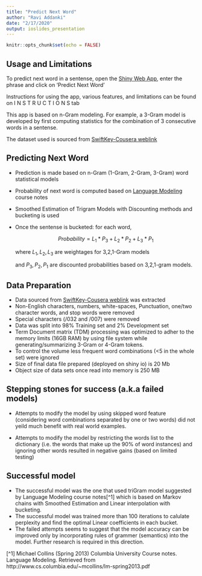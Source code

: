 ```yaml
---
title: "Predict Next Word"
author: "Ravi Addanki"
date: "2/17/2020"
output: ioslides_presentation
---
```


```r
knitr::opts_chunk$set(echo = FALSE)
```
## Usage and Limitations

To predict next word in a sentense, open the [Shiny Web App](https://abraun.shinyapps.io/Words_prediction/), enter the phrase and click on 'Predict Next Word'

Instructions for using the app, various features, and limitations can be found on   I N S T R U C T I O N S   tab

This app is based on n-Gram modeling. For example, a 3-Gram model is developed by first computing statistics for the combination of 3 consecutive words in a sentense.

The dataset used is sourced from [SwiftKey-Cousera weblink](https://d396qusza40orc.cloudfront.net/dsscapstone/dataset/Coursera-SwiftKey.zip) 



## Predicting Next Word

- Prediction is made based on n-Gram (1-Gram, 2-Gram, 3-Gram) word statistical models 
- Probability of next word is computed based on [Language Modeling][1] course notes
- Smoothed Estimation of Trigram Models with Discounting methods and bucketing is used
- Once the sentense is bucketed: for each word,

    $$ Probability = L_1 * P_3 + L_2 * P_2 + L_3 * P_1$$
    
    where $L_1, L_2, L_3$ are weightages for 3,2,1-Gram models
    
    and $P_3, P_2, P_1$ are discounted probabilities based on 3,2,1-gram models.


[1]: http://www.cs.columbia.edu/~mcollins/lm-spring2013.pdf  "Language Modeling"  



## Data Preparation

- Data sourced from [SwiftKey-Cousera weblink](https://d396qusza40orc.cloudfront.net/dsscapstone/dataset/Coursera-SwiftKey.zip) was extracted 
- Non-English characters, numbers, white-spaces, Punctuation, one/two character words, and stop words were removed 
- Special characters (/032 and /007) were removed
- Data was split into 98% Training set and 2% Development set
- Term Document matrix (TDM) processing was optimized to adher to the memory limits (16GB RAM) by using file system while generating/summarizing 3-Gram or 4-Gram tokens.
- To control the volume less frequent word combinations (<5 in the whole set) were ignored
- Size of final data file prepared (deployed on shiny io) is 20 Mb 
- Object size of data sets once read into memory is 250 MB

## Stepping stones for success (a.k.a failed models)

- Attempts to modify the model by using skipped word feature (considering word combinations separated by one or two words) did not yeild much benefit with real world examples.

- Attempts to modify the model by restricting the words list to the dictionary (i.e. the words that make up the 90% of word instances) and ignoring other words resulted in negative gains (based on limited testing)


## Successful model
- The successful model was the one that used triGram model suggested by Language Modeling  course notes[^1] which is based on Markov chains with Smoothed Estimation and Linear interpolation with bucketing.
- The successful model was trained more than 100 iterations to calulate perplexity and find the optimal Linear coefficients in each bucket.
- The failed attempts seems to suggest that the model accuracy can be improved only by incorporating rules of grammer (semantics) into the model. Further research is required in this direction.

[^1] Michael Collins (Spring 2013) Columbia University Course notes. Language Modeling. Retrieved from http://www.cs.columbia.edu/~mcollins/lm-spring2013.pdf
